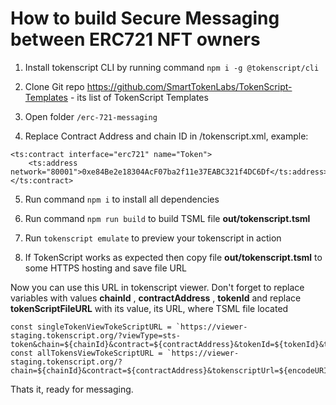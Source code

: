 # How to build Secure Messaging between ERC721 NFT owners

1. Install tokenscript CLI by running command ```npm i -g @tokenscript/cli```

2. Clone Git repo https://github.com/SmartTokenLabs/TokenScript-Templates - its list of TokenScript Templates

3. Open folder ```/erc-721-messaging```

4. Replace Contract Address and chain ID in /tokenscript.xml, example:

```
<ts:contract interface="erc721" name="Token">
	<ts:address network="80001">0xe84Be2e18304AcF07ba2f11e37EABC321f4DC6Df</ts:address>
</ts:contract>
```

5. Run command ```npm i``` to install all dependencies

6. Run command ```npm run build``` to build TSML file **out/tokenscript.tsml**

7. Run ```tokenscript emulate``` to preview your tokenscript in action

8. If TokenScript works as expected then copy file **out/tokenscript.tsml** to some HTTPS hosting and save file URL

Now you can use this URL in tokenscript viewer. Don't forget to replace variables with values **chainId** , **contractAddress** , **tokenId** and replace **tokenScriptFileURL** with its value, its URL, where TSML file located

```
const singleTokenViewTokeScriptURL = `https://viewer-staging.tokenscript.org/?viewType=sts-token&chain=${chainId}&contract=${contractAddress}&tokenId=${tokenId}&tokenscriptUrl=${encodeURIComponent(tokenScriptFileURL)}`
const allTokensViewTokeScriptURL = `https://viewer-staging.tokenscript.org/?chain=${chainId}&contract=${contractAddress}&tokenscriptUrl=${encodeURIComponent(tokenScriptFileURL)}`
```

 

Thats it, ready for messaging.

